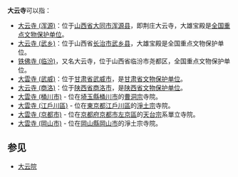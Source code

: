 '''大云寺'''可以指：
* [[大云寺_(浑源)|大云寺 (浑源)]]：位于[[山西省|山西省]][[大同市|大同市]][[浑源县|浑源县]]，即荆庄大云寺，大雄宝殿是[[全国重点文物保护单位|全国重点文物保护单位]]。
* [[大云寺_(武乡)|大云寺 (武乡)]]：位于山西省[[长治市|长治市]][[武乡县|武乡县]]，大雄宝殿是全国重点文物保护单位。
* [[铁佛寺_(临汾)|铁佛寺 (临汾)]]，又名大云寺，位于山西省临汾市尧都区，全国重点文物保护单位。
* [[大雲寺_(武威)|大雲寺 (武威)]]：位于[[甘肃省|甘肃省]][[武威市|武威市]]，是[[甘肃省文物保护单位|甘肃省文物保护单位]]。
* [[大云寺_(商洛)|大云寺 (商洛)]]：位于[[陕西省|陕西省]][[商洛市|商洛市]]，是[[陕西省文物保护单位|陕西省文物保护单位]]。
* [[大雲寺_(桶川市)|大雲寺 (桶川市)]] - 位在[[埼玉縣|埼玉縣]][[桶川市|桶川市]]的[[曹洞宗|曹洞宗]]寺院。
* [[大雲寺_(江戶川區)|大雲寺 (江戶川區)]] - 位在[[東京都|東京都]][[江戶川區|江戶川區]]的[[淨土宗|淨土宗]]寺院。
* [[大雲寺_(京都市)|大雲寺 (京都市)]] - 位在[[京都府|京都府]][[京都市|京都市]][[左京區|左京區]]的[[天台宗|天台宗]]系單立寺院。 
* [[大雲寺_(岡山市)|大雲寺 (岡山市)]] - 位在[[岡山縣|岡山縣]][[岡山市|岡山市]]的淨土宗寺院。

== 参见 ==
* [[大云院|大云院]]
{{disambig|D|Cat=三字佛寺消歧義}}
